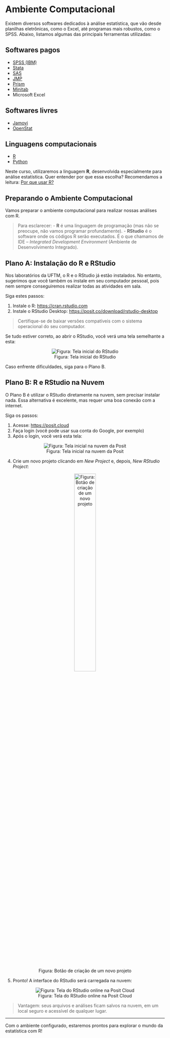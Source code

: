 # Ambiente Computacional {#ambiente-computacional}

Existem diversos softwares dedicados à análise estatística, que vão desde planilhas eletrônicas, como o Excel, até programas mais robustos, como o SPSS. Abaixo, listamos algumas das principais ferramentas utilizadas:

## Softwares pagos

- [SPSS (IBM)](https://www.ibm.com/br-pt/spss)
- [Stata](https://www.stata-brasil.com/software/stata.html)
- [SAS](https://www.sas.com/pt_br)
- [JMP](https://www.jmp.com/)
- [Prism](https://software.com.br/p/prism)
- [Minitab](https://osbsoftware.com.br/produto/minitab-statistical-software)
- Microsoft Excel

## Softwares livres

- [Jamovi](https://www.jamovi.org)
- [OpenStat](https://openstat.info)

## Linguagens computacionais

- [R](https://www.r-project.org)
- [Python](https://www.python.org/)

Neste curso, utilizaremos a linguagem **R**, desenvolvida especialmente para análise estatística. Quer entender por que essa escolha? Recomendamos a leitura: [Por que usar R?](https://blog.curso-r.com/posts/2021-07-23-por-que-usar-r/)

## Preparando o Ambiente Computacional

Vamos preparar o ambiente computacional para realizar nossas análises com R.

> Para esclarecer:
> - **R** é uma linguagem de programação (mas não se preocupe, não vamos programar profundamente).
> - **RStudio** é o software onde os códigos R serão executados. É o que chamamos de IDE – *Integrated Development Environment* (Ambiente de Desenvolvimento Integrado).

## Plano A: Instalação do R e RStudio

Nos laboratórios da UFTM, o R e o RStudio já estão instalados. No entanto, sugerimos que você também os instale em seu computador pessoal, pois nem sempre conseguiremos realizar todas as atividades em sala.

Siga estes passos:

1. Instale o R: [https://cran.rstudio.com](https://cran.rstudio.com)
2. Instale o RStudio Desktop: [https://posit.co/download/rstudio-desktop](https://posit.co/download/rstudio-desktop)

> Certifique-se de baixar versões compatíveis com o sistema operacional do seu computador.

Se tudo estiver correto, ao abrir o RStudio, você verá uma tela semelhante a esta:

<center>![Figura: Tela inicial do RStudio](telaRStudio.png)</center>

Caso enfrente dificuldades, siga para o Plano B.

## Plano B: R e RStudio na Nuvem

O Plano B é utilizar o RStudio diretamente na nuvem, sem precisar instalar nada. Essa alternativa é excelente, mas requer uma boa conexão com a internet.

Siga os passos:

1. Acesse: [https://posit.cloud](https://posit.cloud)
2. Faça login (você pode usar sua conta do Google, por exemplo)
3. Após o login, você verá esta tela:

<center>![Figura: Tela inicial na nuvem da Posit](telaPosit.png)</center>

4. Crie um novo projeto clicando em *New Project* e, depois, *New RStudio Project*:

<center>![Figura: Botão de criação de um novo projeto](telaCriarProjetoRStudio.png){width=40%}</center>

5. Pronto! A interface do RStudio será carregada na nuvem:

<center>![Figura: Tela do RStudio online na Posit Cloud](telaRStudioPosit.png)</center>

> Vantagem: seus arquivos e análises ficam salvos na nuvem, em um local seguro e acessível de qualquer lugar.

---

Com o ambiente configurado, estaremos prontos para explorar o mundo da estatística com R!
